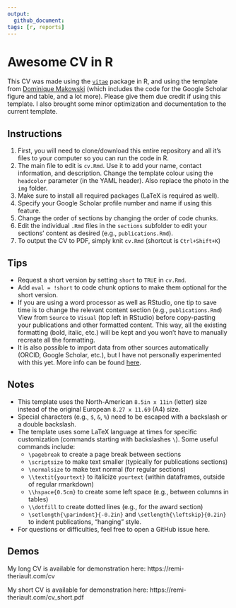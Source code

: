 ```yaml
---
output: 
  github_document:
tags: [r, reports]
---
```


# Awesome CV in R

This CV was made using the [`vitae`](https://pkg.mitchelloharawild.com/vitae/) package in R, and using the template from [Dominique Makowski](https://github.com/DominiqueMakowski/CV) (which includes the code for the Google Scholar figure and table, and a lot more). Please give them due credit if using this template. I also brought some minor optimization and documentation to the current template.

## Instructions

1. First, you will need to clone/download this entire repository and all it's files to your computer so you can run the code in R.
2. The main file to edit is `cv.Rmd`. Use it to add your name, contact information, and description. Change the template colour using the `headcolor` parameter (in the YAML header). Also replace the photo in the `img` folder.
3. Make sure to install all required packages (LaTeX is required as well).
4. Specify your Google Scholar profile number and name if using this feature.
5. Change the order of sections by changing the order of code chunks.
6. Edit the individual `.Rmd` files in the `sections` subfolder to edit your sections' content as desired (e.g., `publications.Rmd`).
7. To output the CV to PDF, simply knit `cv.Rmd` (shortcut is `Ctrl+Shift+K`)

## Tips
- Request a short version by setting `short` to `TRUE` in `cv.Rmd`.
- Add `eval = !short` to code chunk options to make them optional for the short version.
- If you are using a word processor as well as RStudio, one tip to save time is to change the relevant content section (e.g., `publications.Rmd`) View from `Source` to `Visual` (top left in RStudio) before copy-pasting your publications and other formatted content. This way, all the existing formatting (bold, italic, etc.) will be kept and you won't have to manually recreate all the formatting.
- It is also possible to import data from other sources automatically (ORCID, Google Scholar, etc.), but I have not personally experimented with this yet. More info can be found [here](https://pkg.mitchelloharawild.com/vitae/articles/data.html).

## Notes

- This template uses the North-American `8.5in x 11in` (letter) size instead of the original European `8.27 x 11.69` (A4) size.
- Special characters (e.g., `$`, `&`, `%`) need to be escaped with a backslash or a double backslash.
- The template uses some LaTeX language at times for specific customization (commands starting with backslashes `\`). Some useful commands include:
  - `\pagebreak` to create a page break between sections
  - `\scriptsize` to make text smaller (typically for publications sections)
  - `\normalsize` to make text normal (for regular sections)
  - `\\textit{yourtext}` to italicize `yourtext` (within dataframes, outside of regular rmarkdown)
  - `\\hspace{0.5cm}` to create some left space (e.g., between columns in tables)
  - `\\dotfill` to create dotted lines (e.g., for the award section)
  - `\setlength{\parindent}{-0.2in}` and `\setlength{\leftskip}{0.2in}` to indent publications, "hanging" style.
- For questions or difficulties, feel free to open a GitHub issue here.

## Demos

My long CV is available for demonstration here: https://remi-theriault.com/cv

My short CV is available for demonstration here: https://remi-theriault.com/cv_short.pdf
